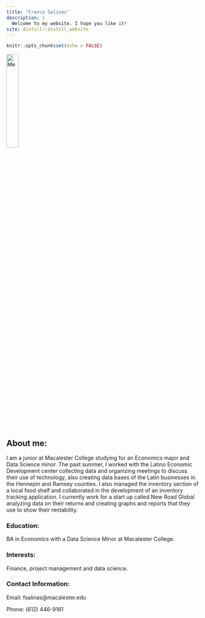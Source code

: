 ```yaml
---
title: "Franco Salinas"
description: |
  Welcome to my website. I hope you like it!
site: distill::distill_website
---
```


```r
knitr::opts_chunk$set(echo = FALSE)


```

<img src="francosalinas.jpg" alt="Me" style="width:25%">



## About me:
I am a junior at Macalester College studying for an Economics major and Data Science minor. The past summer, I worked with the Latino Economic Development center collecting data and organizing meetings to discuss their use of technology, also creating data bases of the Latin businesses in the Hennepin and Ramsey counties. I also managed the inventory section of a local food shelf and collaborated in the development of an inventory tracking application. I currently work for a start up called New Road Global analyzing data on their returns and creating graphs and reports that they use to show their rentability. 

### Education:

BA in Economics with a Data Science Minor at Macalester College. 

### Interests:

Finance, project management and data science.

### Contact Information: 

Email: fsalinas@macalester.edu

Phone: (612) 446-9161

